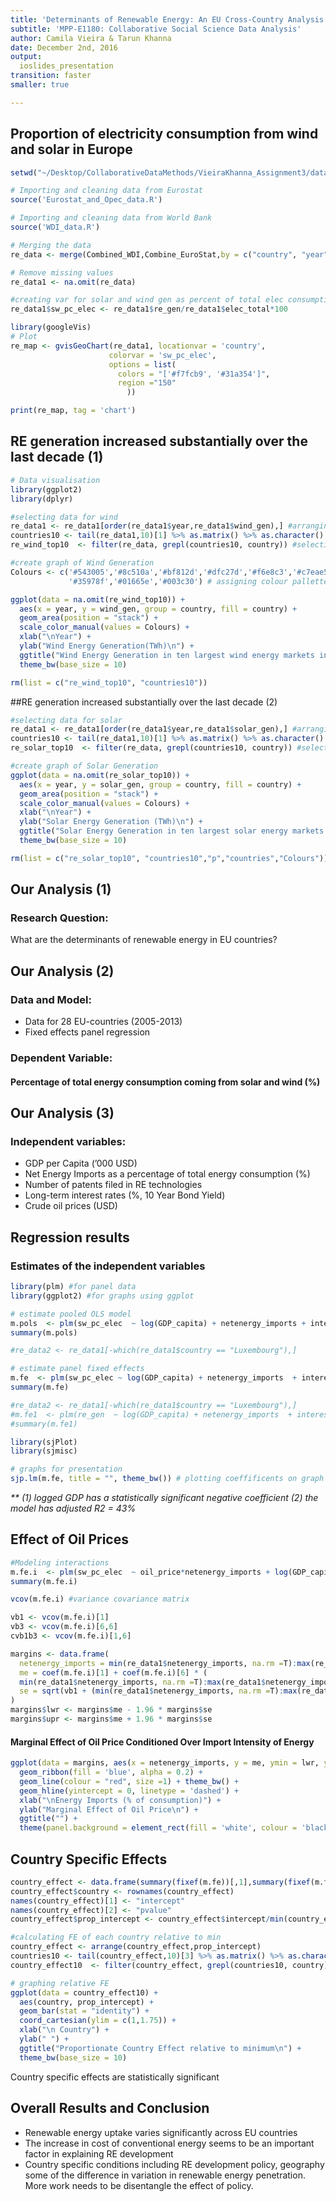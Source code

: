 ```yaml
---
title: 'Determinants of Renewable Energy: An EU Cross-Country Analysis'
subtitle: 'MPP-E1180: Collaborative Social Science Data Analysis'
author: Camila Vieira & Tarun Khanna
date: December 2nd, 2016
output: 
  ioslides_presentation
transition: faster
smaller: true 

---
```


## Proportion of electricity consumption from wind and solar in Europe

```r

setwd("~/Desktop/CollaborativeDataMethods/VieiraKhanna_Assignment3/data_cleaning")

# Importing and cleaning data from Eurostat
source('Eurostat_and_Opec_data.R')

# Importing and cleaning data from World Bank
source('WDI_data.R')

# Merging the data
re_data <- merge(Combined_WDI,Combine_EuroStat,by = c("country", "year"), all.x = T, all.y = T)

# Remove missing values
re_data1 <- na.omit(re_data)

#creating var for solar and wind gen as percent of total elec consumption
re_data1$sw_pc_elec <- re_data1$re_gen/re_data1$elec_total*100 

library(googleVis)
# Plot
re_map <- gvisGeoChart(re_data1, locationvar = 'country',
                      colorvar = 'sw_pc_elec',
                      options = list(
                        colors = "['#f7fcb9', '#31a354']",
                        region ="150"
                          ))

print(re_map, tag = 'chart')

```

## RE generation increased substantially over the last decade (1)

```r

# Data visualisation
library(ggplot2)
library(dplyr)

#selecting data for wind
re_data1 <- re_data1[order(re_data1$year,re_data1$wind_gen),] #arranging data
countries10 <- tail(re_data1,10)[1] %>% as.matrix() %>% as.character() %>% paste(collapse = "|") #finding top10
re_wind_top10  <- filter(re_data, grepl(countries10, country)) #selecting top 10 countries by generation 

#create graph of Wind Generation
Colours <- c('#543005','#8c510a','#bf812d','#dfc27d','#f6e8c3','#c7eae5','#80cdc1',
             '#35978f','#01665e','#003c30') # assigning colour pallette

ggplot(data = na.omit(re_wind_top10)) + 
  aes(x = year, y = wind_gen, group = country, fill = country) +
  geom_area(position = "stack") + 
  scale_color_manual(values = Colours) +
  xlab("\nYear") +
  ylab("Wind Energy Generation(TWh)\n") +
  ggtitle("Wind Energy Generation in ten largest wind energy markets in Europe\n") +
  theme_bw(base_size = 10)

rm(list = c("re_wind_top10", "countries10"))
```

##RE generation increased substantially over the last decade (2)

```r

#selecting data for solar
re_data1 <- re_data1[order(re_data1$year,re_data1$solar_gen),] #arranging data
countries10 <- tail(re_data1,10)[1] %>% as.matrix() %>% as.character() %>% paste(collapse = "|") #finding top10
re_solar_top10  <- filter(re_data, grepl(countries10, country)) #selecting top 10 countries by generation 

#create graph of Solar Generation
ggplot(data = na.omit(re_solar_top10)) + 
  aes(x = year, y = solar_gen, group = country, fill = country) +
  geom_area(position = "stack") + 
  scale_color_manual(values = Colours) +
  xlab("\nYear") +
  ylab("Solar Energy Generation (TWh)\n") +
  ggtitle("Solar Energy Generation in ten largest solar energy markets in Europe\n") +
  theme_bw(base_size = 10)

rm(list = c("re_solar_top10", "countries10","p","countries","Colours"))
```

## Our Analysis (1)  

### Research Question:

What are the determinants of renewable energy in EU countries?

## Our Analysis (2)

### Data and Model:

- Data for 28 EU-countries (2005-2013)
- Fixed effects panel regression

### Dependent Variable:

#### Percentage of total energy consumption coming from solar and wind (%)

## Our Analysis (3)

### Independent variables:
- GDP per Capita ('000 USD)
- Net Energy Imports as a percentage of total energy consumption (%)
- Number of patents filed in RE technologies   
- Long-term interest rates (%, 10 Year Bond Yield)
- Crude oil prices (USD)

## Regression results

### Estimates of the independent variables

```r

library(plm) #for panel data
library(ggplot2) #for graphs using ggplot

# estimate pooled OLS model
m.pols  <- plm(sw_pc_elec  ~ log(GDP_capita) + netenergy_imports + interest_rate +  oil_price + poly(patents,3), data= re_data1, index=c("country", "year"), model="pooling")
summary(m.pols)

#re_data2 <- re_data1[-which(re_data1$country == "Luxembourg"),]

# estimate panel fixed effects 
m.fe  <- plm(sw_pc_elec ~ log(GDP_capita) + netenergy_imports  + interest_rate +  oil_price + patents, data= re_data1, index=c("country", "year"), model="within")
summary(m.fe)

#re_data2 <- re_data1[-which(re_data1$country == "Luxembourg"),]
#m.fe1  <- plm(re_gen  ~ log(GDP_capita) + netenergy_imports  + interest_rate +  oil_price + poly(patents,3), data= re_data2, index=c("country", "year"), model="within")
#summary(m.fe1)

```

```r

library(sjPlot)
library(sjmisc)

# graphs for presentation
sjp.lm(m.fe, title = "", theme_bw()) # plotting coeffificents on graph

```

_** (1) logged GDP has a statistically significant negative coefficient (2) the model has adjusted R2 = 43%_

## Effect of Oil Prices

```r

#Modeling interactions
m.fe.i  <- plm(sw_pc_elec  ~ oil_price*netenergy_imports + log(GDP_capita) + patents + interest_rate, data= re_data1, index=c("country", "year"), model="within")
summary(m.fe.i)

vcov(m.fe.i) #variance covariance matrix

vb1 <- vcov(m.fe.i)[1]
vb3 <- vcov(m.fe.i)[6,6]
cvb1b3 <- vcov(m.fe.i)[1,6]

margins <- data.frame(
  netenergy_imports = min(re_data1$netenergy_imports, na.rm =T):max(re_data1$netenergy_imports, na.rm =T),
  me = coef(m.fe.i)[1] + coef(m.fe.i)[6] * ( 
  min(re_data1$netenergy_imports, na.rm =T):max(re_data1$netenergy_imports, na.rm =T)),
  se = sqrt(vb1 + (min(re_data1$netenergy_imports, na.rm =T):max(re_data1$netenergy_imports, na.rm =T))^2 * vb3 + 2 *(min(re_data1$netenergy_imports, na.rm =T):max(re_data1$netenergy_imports, na.rm =T)) * cvb1b3)
)
margins$lwr <- margins$me - 1.96 * margins$se
margins$upr <- margins$me + 1.96 * margins$se
```

#### Marginal Effect of Oil Price Conditioned Over Import Intensity of Energy

```r
ggplot(data = margins, aes(x = netenergy_imports, y = me, ymin = lwr, ymax = upr)) +
  geom_ribbon(fill = 'blue', alpha = 0.2) + 
  geom_line(colour = "red", size =1) + theme_bw() + 
  geom_hline(yintercept = 0, linetype = 'dashed') + 
  xlab("\nEnergy Imports (% of consumption)") + 
  ylab("Marginal Effect of Oil Price\n") +
  ggtitle("") +
  theme(panel.background = element_rect(fill = 'white', colour = 'black'))

```

## Country Specific Effects 

```r

country_effect <- data.frame(summary(fixef(m.fe))[,1],summary(fixef(m.fe))[,4]) 
country_effect$country <- rownames(country_effect)
names(country_effect)[1] <- "intercept"
names(country_effect)[2] <- "pvalue"
country_effect$prop_intercept <- country_effect$intercept/min(country_effect$intercept)

#calculating FE of each country relative to min
country_effect <- arrange(country_effect,prop_intercept)
countries10 <- tail(country_effect,10)[3] %>% as.matrix() %>% as.character() %>% paste(collapse = "|") #finding top10
country_effect10  <- filter(country_effect, grepl(countries10, country)) #selecting top 10 countries by fixed effect 

# graphing relative FE
ggplot(data = country_effect10) + 
  aes(country, prop_intercept) + 
  geom_bar(stat = "identity") + 
  coord_cartesian(ylim = c(1,1.75)) +  
  xlab("\n Country") +
  ylab(" ") +
  ggtitle("Proportionate Country Effect relative to minimum\n") +
  theme_bw(base_size = 10) 
```

Country specific effects are statistically significant

## Overall Results and Conclusion

- Renewable energy uptake varies significantly across EU countries 
- The increase in cost of conventional energy seems to be an important factor in explaining 
RE development
- Country specific conditions including RE development policy, geography some of the difference in variation in renewable energy penetration. More work needs to be disentangle the effect of policy.  
